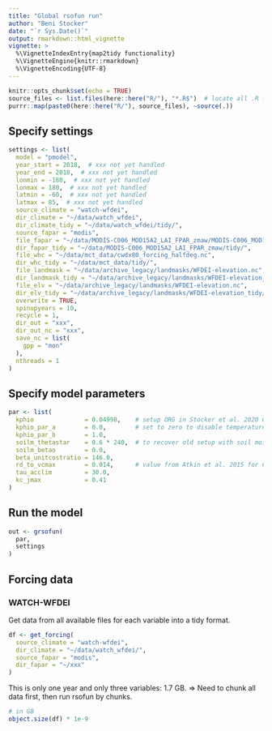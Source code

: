 ```yaml
---
title: "Global rsofun run"
author: "Beni Stocker"
date: "`r Sys.Date()`"
output: rmarkdown::html_vignette
vignette: >
  %\VignetteIndexEntry{map2tidy functionality}
  %\VignetteEngine{knitr::rmarkdown}
  %\VignetteEncoding{UTF-8}
---
```


```r
knitr::opts_chunk$set(echo = TRUE)
source_files <- list.files(here::here("R/"), "*.R$")  # locate all .R files
purrr::map(paste0(here::here("R/"), source_files), ~source(.)) 
```

## Specify settings

```r
settings <- list(
  model = "pmodel",
  year_start = 2018,  # xxx not yet handled
  year_end = 2018,  # xxx not yet handled
  lonmin = -180,  # xxx not yet handled
  lonmax = 180,  # xxx not yet handled
  latmin = -60,  # xxx not yet handled
  latmax = 85,  # xxx not yet handled
  source_climate = "watch-wfdei",
  dir_climate = "~/data/watch_wfdei",
  dir_climate_tidy = "~/data/watch_wfdei/tidy/",
  source_fapar = "modis",
  file_fapar = "~/data/MODIS-C006_MOD15A2_LAI_FPAR_zmaw/MODIS-C006_MOD15A2__LAI_FPAR__LPDAAC__GLOBAL_0.5degree__UHAM-ICDC__2000_2018__MON__fv0.02.nc",
  dir_fapar_tidy = "~/data/MODIS-C006_MOD15A2_LAI_FPAR_zmaw/tidy/",
  file_whc = "~/data/mct_data/cwdx80_forcing_halfdeg.nc",
  dir_whc_tidy = "~/data/mct_data/tidy/",
  file_landmask = "~/data/archive_legacy/landmasks/WFDEI-elevation.nc",
  dir_landmask_tidy = "~/data/archive_legacy/landmasks/WFDEI-elevation_tidy/",
  file_elv = "~/data/archive_legacy/landmasks/WFDEI-elevation.nc",
  dir_elv_tidy = "~/data/archive_legacy/landmasks/WFDEI-elevation_tidy/",
  overwrite = TRUE,
  spinupyears = 10,
  recycle = 1,
  dir_out = "xxx",
  dir_out_nc = "xxx",
  save_nc = list(
    gpp = "mon"
  ),
  nthreads = 1
)
```


## Specify model parameters

```r
par <- list(
  kphio              = 0.04998,    # setup ORG in Stocker et al. 2020 GMD
  kphio_par_a        = 0.0,        # set to zero to disable temperature-dependence of kphio
  kphio_par_b        = 1.0,
  soilm_thetastar    = 0.6 * 240,  # to recover old setup with soil moisture stress
  soilm_betao        = 0.0,
  beta_unitcostratio = 146.0,
  rd_to_vcmax        = 0.014,      # value from Atkin et al. 2015 for C3 herbaceous
  tau_acclim         = 30.0,
  kc_jmax            = 0.41
)
```

## Run the model

```r
out <- grsofun(
  par,
  settings
)
```

## Forcing data

### WATCH-WFDEI

Get data from all available files for each variable into a tidy format.
```r
df <- get_forcing(
  source_climate = "watch-wfdei",
  dir_climate = "~/data/watch_wfdei/",
  source_fapar = "modis",
  dir_fapar = "~/xxx"
)
```

This is only one year and only three variables: 1.7 GB. => Need to chunk all data first, then run rsofun by chunks.
```r
# in GB
object.size(df) * 1e-9
```

